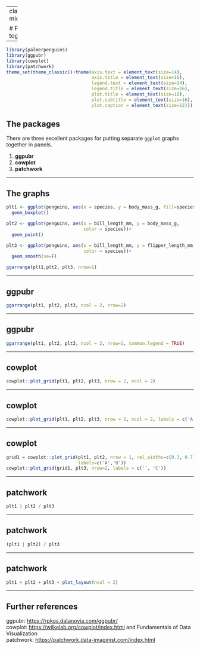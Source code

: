 
---
class: middle,center,inverse

# Putting plots together


---

```r
library(palmerpenguins)
library(ggpubr)
library(cowplot)
library(patchwork)
theme_set(theme_classic()+theme(axis.text = element_text(size=14),
                                axis.title = element_text(size=16),
                                legend.text = element_text(size=14),
                                legend.title = element_text(size=16),
                                plot.title = element_text(size=18),
                                plot.subtitle = element_text(size=16),
                                plot.caption = element_text(size=12)))
```


## The packages

There are three excellent packages for putting separate `ggplot` graphs together in panels.

1. **ggpubr**
1. **cowplot**
1. **patchwork**

---

## The graphs

```r
plt1 <- ggplot(penguins, aes(x = species, y = body_mass_g, fill=species)) +
  geom_boxplot()

plt2 <- ggplot(penguins, aes(x = bill_length_mm, y = body_mass_g,
                             color = species))+
  geom_point()

plt3 <- ggplot(penguins, aes(x = bill_length_mm, y = flipper_length_mm, 
                             color = species))+
  geom_smooth(se=F)
```

```r
ggarrange(plt1,plt2, plt3, nrow=1)
```

---

## ggpubr

```r
ggarrange(plt1, plt2, plt3, ncol = 2, nrow=2)
```

---

## ggpubr

```r
ggarrange(plt1, plt2, plt3, ncol = 2, nrow=2, common.legend = TRUE)
```

---

## cowplot

```r
cowplot::plot_grid(plt1, plt2, plt3, nrow = 2, ncol = 2)
```

---

## cowplot

```r
cowplot::plot_grid(plt1, plt2, plt3, nrow = 2, ncol = 2, labels = c('A','B','C'))
```

---

## cowplot

```r
grid1 = cowplot::plot_grid(plt1, plt2, nrow = 1, rel_widths=c(0.3, 0.7),
                           labels=c('A','B'))
cowplot::plot_grid(grid1, plt3, nrow=2, labels = c('', 'C'))


```

---

## patchwork

```r
plt1 | plt2 / plt3
```

---

## patchwork

```r
(plt1 | plt2) / plt3
```

---

## patchwork

```r
plt1 + plt2 + plt3 + plot_layout(ncol = 2)
```


---

## Further references

ggpubr: [https://rpkgs.datanovia.com/ggpubr/](https://rpkgs.datanovia.com/ggpubr/)  
cowplot: [https://wilkelab.org/cowplot/index.html](https://wilkelab.org/cowplot/index.html) and Fundamentals of Data Visualization  
patchwork: [https://patchwork.data-imaginist.com/index.html](https://patchwork.data-imaginist.com/index.html)
